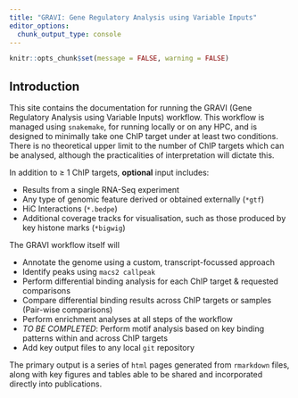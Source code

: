 ```yaml
---
title: "GRAVI: Gene Regulatory Analysis using Variable Inputs"
editor_options:
  chunk_output_type: console
---
```


```r
knitr::opts_chunk$set(message = FALSE, warning = FALSE)
```

## Introduction

This site contains the documentation for running the GRAVI (Gene Regulatory Analysis using Variable Inputs) workflow.
This workflow is managed using `snakemake`, for running locally or on any HPC, and is designed to minimally take one ChIP target under at least two conditions.
There is no theoretical upper limit to the number of ChIP targets which can be analysed, although the practicalities of interpretation will dictate this.


In addition to &#8805; 1 ChIP targets, **optional** input includes:

- Results from a single RNA-Seq experiment
- Any type of genomic feature derived or obtained externally (`*gtf`)
- HiC Interactions (`*.bedpe`)
- Additional coverage tracks for visualisation, such as those produced by key histone marks (`*bigwig`)

The GRAVI workflow itself will

- Annotate the genome using a custom, transcript-focussed approach
- Identify peaks using `macs2 callpeak`
- Perform differential binding analysis for each ChIP target & requested comparisons
- Compare differential binding results across ChIP targets or samples (Pair-wise comparisons)
- Perform enrichment analyses at all steps of the workflow
- *TO BE COMPLETED*: Perform motif analysis based on key binding patterns within and across ChIP targets
- Add key output files to any local `git` repository

The primary output is a series of `html` pages generated from `rmarkdown` files, along with key figures and tables able to be shared and incorporated directly into publications.

